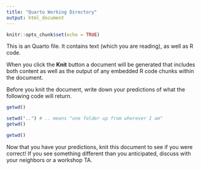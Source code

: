 ```yaml
---
title: "Quarto Working Directory"
output: html_document
---
```


```r
knitr::opts_chunk$set(echo = TRUE)
```

This is an Quarto file. It contains text (which you are reading), as well as R code.

When you click the **Knit** button a document will be generated that includes both content as well as the output of any embedded R code chunks within the document.

Before you knit the document, write down your predictions of what the following code will return.

```r
getwd()
```

```r
setwd("..") # .. means "one folder up from wherever I am"
getwd()
```

```r
getwd()
```

Now that you have your predictions, knit this document to see
if you were correct! If you see something different than you anticipated,
discuss with your neighbors or a workshop TA.
